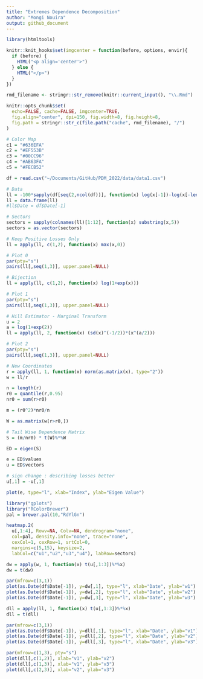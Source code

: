 ```yaml
---
title: "Extremes Dependence Decomposition"
author: "Mongi Nouira"
output: github_document
---
```


```r
library(htmltools)

knitr::knit_hooks$set(imgcenter = function(before, options, envir){
  if (before) {
    HTML("<p align='center'>")
  } else {
    HTML("</p>")
  }
})

rmd_filename <- stringr::str_remove(knitr::current_input(), "\\.Rmd")

knitr::opts_chunk$set(
  echo=FALSE, cache=FALSE, imgcenter=TRUE,
  fig.align="center", dpi=150, fig.width=8, fig.height=8,
  fig.path = stringr::str_c(file.path("cache", rmd_filename), "/")
)

# Color Map
c1 = "#636EFA"
c2 = "#EF553B"
c3 = "#00CC96"
c4 = "#AB63FA"
c5 = "#FECB52"
```

```r
df = read.csv("~/Documents/GitHub/PDM_2022/data/data1.csv")

# Data
ll = -100*sapply(df[seq(2,ncol(df))], function(x) log(x[-1])-log(x[-length(df$Date)]))
ll = data.frame(ll)
#ll$Date = df$Date[-1]

# Sectors
sectors = sapply(colnames(ll)[1:12], function(x) substring(x,5))
sectors = as.vector(sectors)
```

```r
# Keep Positive Losses Only
ll = apply(ll, c(1,2), function(x) max(x,0))

# Plot 0
par(pty="s")
pairs(ll[,seq(1,3)], upper.panel=NULL)

# Bijection 
ll = apply(ll, c(1,2), function(x) log(1+exp(x)))

# Plot 1
par(pty="s")
pairs(ll[,seq(1,3)], upper.panel=NULL)

# Hill Estimator - Marginal Transform
u = 2
a = log(1+exp(2))
ll = apply(ll, 2, function(x) (sd(x)^(-1/2))*(x^(a/2)))

# Plot 2
par(pty="s")
pairs(ll[,seq(1,3)], upper.panel=NULL)
```

```r
# New Coordinates
r = apply(ll, 1, function(x) norm(as.matrix(x), type="2"))
w = ll/r

n = length(r)
r0 = quantile(r,0.95)
nr0 = sum(r>r0)

m = (r0^2)*nr0/n

W = as.matrix(w[r>r0,])

# Tail Wise Dependence Matrix
S = (m/nr0) * t(W)%*%W
```

```r
ED = eigen(S)

e = ED$values
u = ED$vectors

# sign change : describing losses better
u[,1] = -u[,1]

plot(e, type="l", xlab="Index", ylab="Eigen Value")

library("gplots")
library("RColorBrewer")
pal = brewer.pal(10,"RdYlGn")

heatmap.2(
  u[,1:4], Rowv=NA, Colv=NA, dendrogram="none",
  col=pal, density.info="none", trace="none",
  cexCol=1, cexRow=1, srtCol=0,
  margins=c(5,15), keysize=2,
  labCol=c("u1","u2","u3","u4"), labRow=sectors)
```

```r
dw = apply(w, 1, function(x) t(u[,1:3])%*%x)
dw = t(dw)

par(mfrow=c(3,1))
plot(as.Date(df$Date[-1]), y=dw[,1], type="l", xlab="Date", ylab="w1")
plot(as.Date(df$Date[-1]), y=dw[,2], type="l", xlab="Date", ylab="w2")
plot(as.Date(df$Date[-1]), y=dw[,3], type="l", xlab="Date", ylab="w3")
```

```r
dll = apply(ll, 1, function(x) t(u[,1:3])%*%x)
dll = t(dll)

par(mfrow=c(3,1))
plot(as.Date(df$Date[-1]), y=dll[,1], type="l", xlab="Date", ylab="v1")
plot(as.Date(df$Date[-1]), y=dll[,2], type="l", xlab="Date", ylab="v2")
plot(as.Date(df$Date[-1]), y=dll[,3], type="l", xlab="Date", ylab="v3")
```

```r
par(mfrow=c(1,3), pty="s")
plot(dll[,c(1,2)], xlab="v1", ylab="v2")
plot(dll[,c(1,3)], xlab="v1", ylab="v3")
plot(dll[,c(2,3)], xlab="v2", ylab="v3")
```





